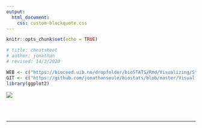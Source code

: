 ```yaml
---
output:
  html_document:
    css: custom-blockquote.css
--- 
```


```r
knitr::opts_chunk$set(echo = TRUE)

# title: cheatsheet
# author: jonathan
# revised: 14/3/2020 

WEB <- c("https://bioceed.uib.no/dropfolder/bioSTATS/Rmd/Visualizing/Starting/cheatsheet.html")
GIT <- c("https://github.com/jonathansoule/biostats/blob/master/Visualizing/Starting/cheatsheet.Rmd")
library(ggplot2)
```

[![](http://biostats.w.uib.no/files/2019/03/Screenshot-2019-03-12-14.16.47.png)](https://www.rstudio.com/wp-content/uploads/2015/03/ggplot2-cheatsheet.pdf){target="_blank"}


<br/><br/>


***
<!-- UNCOMMENT TO ACTIVATE
Get the Rmarkdown file corresponding to this page on [GitHub](`r GIT`){target="_blank"}.
-->

